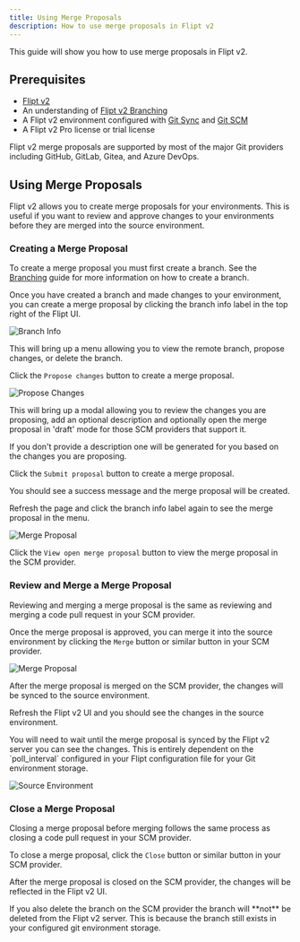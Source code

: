 ```yaml
---
title: Using Merge Proposals
description: How to use merge proposals in Flipt v2
---
```


This guide will show you how to use merge proposals in Flipt v2.


<V2Pro />

## Prerequisites

- [Flipt v2](/v2/quickstart)
- An understanding of [Flipt v2 Branching](/v2/guides/user/environments/branches)
- A Flipt v2 environment configured with [Git Sync](/v2/guides/operations/environments/git-sync) and [Git SCM](/v2/guides/operations/environments/git-scm)
- A Flipt v2 Pro license or trial license

<Note>
  Flipt v2 merge proposals are supported by most of the major Git providers
  including GitHub, GitLab, Gitea, and Azure DevOps.
</Note>

## Using Merge Proposals

Flipt v2 allows you to create merge proposals for your environments. This is useful if you want to review and approve changes to your environments before they are merged into the source environment.

### Creating a Merge Proposal

To create a merge proposal you must first create a branch. See the [Branching](/v2/guides/user/environments/branches) guide for more information on how to create a branch.

Once you have created a branch and made changes to your environment, you can create a merge proposal by clicking the branch info label in the top right of the Flipt UI.

![Branch Info](/v2/images/guides/user/environments/merge_proposals/branch_info.png)

This will bring up a menu allowing you to view the remote branch, propose changes, or delete the branch.

Click the `Propose changes` button to create a merge proposal.

![Propose Changes](/v2/images/guides/user/environments/merge_proposals/create_proposal.png)

This will bring up a modal allowing you to review the changes you are proposing, add an optional description and optionally open the merge proposal in 'draft' mode for those SCM providers that support it.

<Tip>
  If you don't provide a description one will be generated for you based on the
  changes you are proposing.
</Tip>

Click the `Submit proposal` button to create a merge proposal.

You should see a success message and the merge proposal will be created.

Refresh the page and click the branch info label again to see the merge proposal in the menu.

![Merge Proposal](/v2/images/guides/user/environments/merge_proposals/merge_proposal.png)

Click the `View open merge proposal` button to view the merge proposal in the SCM provider.

### Review and Merge a Merge Proposal

Reviewing and merging a merge proposal is the same as reviewing and merging a code pull request in your SCM provider.

Once the merge proposal is approved, you can merge it into the source environment by clicking the `Merge` button or similar button in your SCM provider.

![Merge Proposal](/v2/images/guides/user/environments/merge_proposals/github_merge.png)

After the merge proposal is merged on the SCM provider, the changes will be synced to the source environment.

Refresh the Flipt v2 UI and you should see the changes in the source environment.

<Note>
  You will need to wait until the merge proposal is synced by the Flipt v2
  server you can see the changes. This is entirely dependent on the
  `poll_interval` configured in your Flipt configuration file for your Git
  environment storage.
</Note>

![Source Environment](/v2/images/guides/user/environments/merge_proposals/source_environment.png)

### Close a Merge Proposal

Closing a merge proposal before merging follows the same process as closing a code pull request in your SCM provider.

To close a merge proposal, click the `Close` button or similar button in your SCM provider.

After the merge proposal is closed on the SCM provider, the changes will be reflected in the Flipt v2 UI.

<Warning>
  If you also delete the branch on the SCM provider the branch will **not** be
  deleted from the Flipt v2 server. This is because the branch still exists in
  your configured git environment storage.
</Warning>
